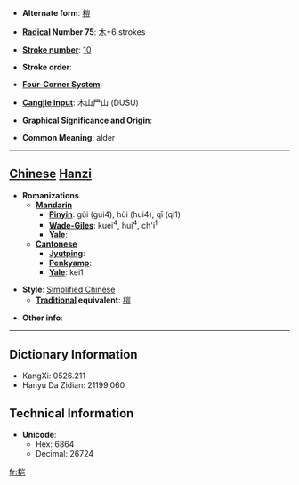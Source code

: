 * '''Alternate form''': [[榿]]

* '''[[Wiktionary:Chinese radical index| Radical]] Number 75''': [[Wiktionary:Chinese radical index 木|木]]+6 strokes

* '''[[Wiktionary:Chinese total strokes index|Stroke number]]''': [[Wiktionary:Chinese total strokes index 10|10]]

* '''Stroke order''': 

* '''[[Wiktionary:Chinese four corner index|Four-Corner System]]''': 

* '''[[Wiktionary:Chinese Cangjie index|Cangjie input]]''': 木山尸山 (DUSU)

* '''Graphical Significance and Origin''': 

* '''Common Meaning''': alder

----

== [[Chinese]] [[Hanzi]] ==

* '''Romanizations'''
** '''[[Mandarin]]'''
*** '''[[Pinyin]]''': gùi (gui4), hùi (hui4), qī (qi1)
*** '''[[Wade-Giles]]''': kuei<sup>4</sup>, hui<sup>4</sup>, ch'i<sup>1</sup>
*** '''[[Yale]]''': 
** '''[[Cantonese]]'''
*** '''[[Jyutping]]''':
*** '''[[Penkyamp]]''': 
*** '''[[Yale]]''': kei1

* '''Style''': [[Simplified Chinese]] 
** '''[[Traditional Chinese|Traditional]] equivalent''': [[榿]]

* '''Other info''': 

----

== Dictionary Information ==

* KangXi: 0526.211
* Hanyu Da Zidian: 21199.060

== Technical Information ==

* '''Unicode''':
** Hex: 6864
** Decimal: 26724

[[fr:桤]]